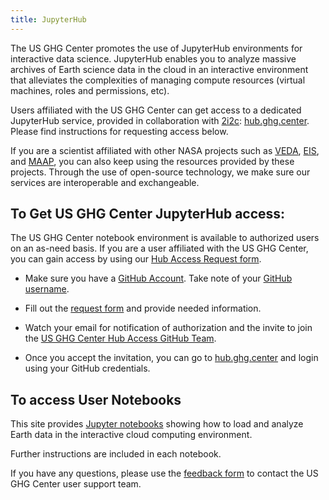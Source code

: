 ```yaml
---
title: JupyterHub
---
```


The US GHG Center promotes the use of JupyterHub environments for interactive data science. JupyterHub enables you to analyze massive archives of Earth science data in the cloud in an interactive environment that alleviates the complexities of managing compute resources (virtual machines, roles and permissions, etc).

Users affiliated with the US GHG Center can get access to a dedicated JupyterHub service, provided in collaboration with [2i2c](https://2i2c.org/): [hub.ghg.center](https://hub.ghg.center/). Please find instructions for requesting access below.

If you are a scientist affiliated with other NASA projects such as [VEDA](https://nasa-impact.github.io/veda-docs/), [EIS](https://eis.smce.nasa.gov/about.html), and [MAAP](https://ops.maap-project.org), you can also keep using the resources provided by these projects. Through the use of open-source technology, we make sure our services are interoperable and exchangeable.


## To Get US GHG Center JupyterHub access:

 The US GHG Center notebook environment is available to authorized users on an as-need basis. If you are a user affiliated with the US GHG Center, you can gain access by using our [Hub Access Request form](https://forms.gle/4Z7rkUkeK9MW4joi7).

* Make sure you have a [GitHub Account](https://docs.github.com/en/get-started/signing-up-for-github/signing-up-for-a-new-github-account). Take note of your [GitHub username](https://docs.github.com/en/account-and-profile/setting-up-and-managing-your-personal-account-on-github/managing-email-preferences/remembering-your-github-username-or-email).
* Fill out the [request form](https://forms.gle/4Z7rkUkeK9MW4joi7) and provide needed information.
* Watch your email for notification of authorization and the invite to join the [US GHG Center Hub Access GitHub Team](https://GitHub.com/orgs/US-GHG-Center/teams/ghgc-hub-access).

* Once you accept the invitation, you can go to [hub.ghg.center](https://hub.ghg.center/) and login using your GitHub credentials.


## To access User Notebooks

This site provides [Jupyter notebooks](../user_data_notebooks/casagfed-carbonflux-monthgrid-v3_User_Notebook.ipynb) showing how to load and analyze Earth data in the interactive cloud computing environment.

Further instructions are included in each notebook.

If you have any questions, please use the [feedback form](https://docs.google.com/forms/d/e/1FAIpQLSeVWCrnca08Gt_qoWYjTo6gnj1BEGL4NCUC9VEiQnXA02gzVQ/viewform) to contact the US GHG Center user support team.